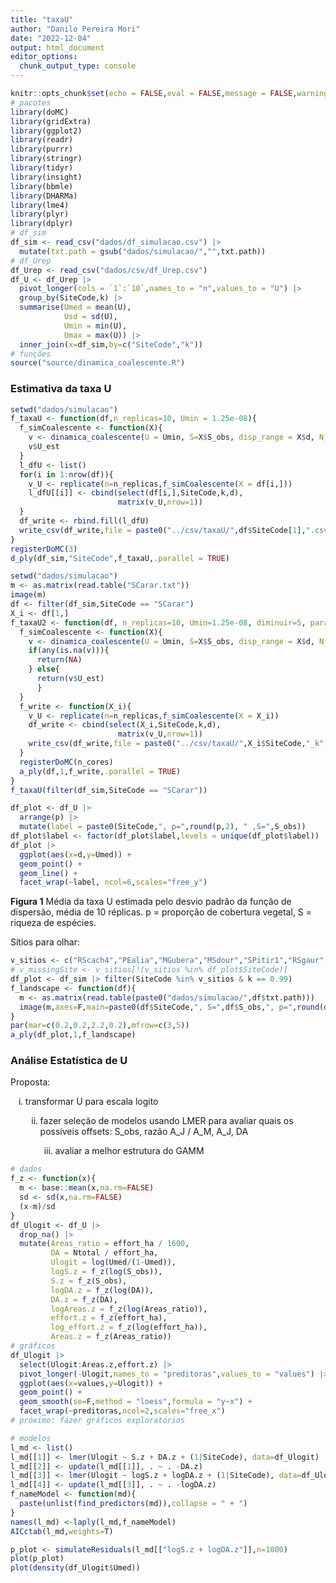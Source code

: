 ```yaml
---
title: "taxaU"
author: "Danilo Pereira Mori"
date: "2022-12-04"
output: html_document
editor_options: 
  chunk_output_type: console
---
```


```r
knitr::opts_chunk$set(echo = FALSE,eval = FALSE,message = FALSE,warning = FALSE)
# pacotes
library(doMC)
library(gridExtra)
library(ggplot2)
library(readr)
library(purrr)
library(stringr)
library(tidyr)
library(insight)
library(bbmle)
library(DHARMa)
library(lme4)
library(plyr)
library(dplyr)
# df_sim
df_sim <- read_csv("dados/df_simulacao.csv") |> 
  mutate(txt.path = gsub("dados/simulacao/","",txt.path))
# df_Urep
df_Urep <- read_csv("dados/csv/df_Urep.csv")
df_U <- df_Urep |> 
  pivot_longer(cols = `1`:`10`,names_to = "n",values_to = "U") |> 
  group_by(SiteCode,k) |> 
  summarise(Umed = mean(U),
            Usd = sd(U),
            Umin = min(U),
            Umax = max(U)) |> 
  inner_join(x=df_sim,by=c("SiteCode","k"))
# funções
source("source/dinamica_coalescente.R")
```

### Estimativa da taxa U

```r
setwd("dados/simulacao")
f_taxaU <- function(df,n_replicas=10, Umin = 1.25e-08){
  f_simCoalescente <- function(X){
    v <- dinamica_coalescente(U = Umin, S=X$S_obs, disp_range = X$d, N_simul=1,landscape = X$txt.path)
    v$U_est
  }
  l_dfU <- list()
  for(i in 1:nrow(df)){
    v_U <- replicate(n=n_replicas,f_simCoalescente(X = df[i,]))
    l_dfU[[i]] <- cbind(select(df[i,],SiteCode,k,d),
                        matrix(v_U,nrow=1))
  }
  df_write <- rbind.fill(l_dfU)
  write_csv(df_write,file = paste0("../csv/taxaU/",df$SiteCode[1],".csv"))
}
registerDoMC(3)
d_ply(df_sim,"SiteCode",f_taxaU,.parallel = TRUE)
```

```r
setwd("dados/simulacao")
m <- as.matrix(read.table("SCarar.txt"))
image(m)
df <- filter(df_sim,SiteCode == "SCarar")
X_i <- df[1,]
f_taxaU2 <- function(df, n_replicas=10, Umin=1.25e-08, diminuir=5, parallel=TRUE, n_cores=3){
  f_simCoalescente <- function(X){
    v <- dinamica_coalescente(U = Umin, S=X$S_obs, disp_range = X$d, N_simul=1,landscape = X$txt.path, decay = diminuir)
    if(any(is.na(v))){
      return(NA)
    } else{
      return(v$U_est)
      }
  }
  f_write <- function(X_i){
    v_U <- replicate(n=n_replicas,f_simCoalescente(X = X_i))
    df_write <- cbind(select(X_i,SiteCode,k,d),
                        matrix(v_U,nrow=1))
    write_csv(df_write,file = paste0("../csv/taxaU/",X_i$SiteCode,"_k",round(X_i$k,2),".csv"))
  }
  registerDoMC(n_cores)
  a_ply(df,1,f_write,.parallel = TRUE)
}
f_taxaU(filter(df_sim,SiteCode == "SCarar"))
```


```r
df_plot <- df_U |> 
  arrange(p) |> 
  mutate(label = paste0(SiteCode,", p=",round(p,2), " ,S=",S_obs))
df_plot$label <- factor(df_plot$label,levels = unique(df_plot$label))
df_plot |> 
  ggplot(aes(x=d,y=Umed)) +
  geom_point() +
  geom_line() +
  facet_wrap(~label, ncol=6,scales="free_y")
```

__Figura 1__ Média da taxa U estimada pelo desvio padrão da função de dispersão, média de 10 réplicas. p = proporção de cobertura vegetal, S = riqueza de espécies.

Sítios para olhar:

```r
v_sitios <- c("RScach4","PEalia","MGubera","MSdour","SPitir1","RSgaur","PRsapo","PRdiam3","RSfaxi","RSvsol","SPcara3","PRanto11","PRanto8","SPeec1","SPpecb1")
# v_missingSite <- v_sitios[!(v_sitios %in% df_plot$SiteCode)]
df_plot <- df_sim |> filter(SiteCode %in% v_sitios & k == 0.99)
f_landscape <- function(df){
  m <- as.matrix(read.table(paste0("dados/simulacao/",df$txt.path)))
  image(m,axes=F,main=paste0(df$SiteCode,", S=",df$S_obs,", p=",round(df$p,3)),zlim=c(0,2))
}
par(mar=c(0.2,0.2,2.2,0.2),mfrow=c(3,5))
a_ply(df_plot,1,f_landscape)
```


### Análise Estatística de U

<p>Proposta:</p>
<p>i) transformar U para escala logito</p>
<p>ii) fazer seleção de modelos usando LMER para avaliar quais os possíveis offsets: S_obs, razão A_J / A_M, A_J, DA</p>
<p>iii) avaliar a melhor estrutura do GAMM </p>

```r
# dados
f_z <- function(x){
  m <- base::mean(x,na.rm=FALSE)
  sd <- sd(x,na.rm=FALSE)
  (x-m)/sd
}
df_Ulogit <- df_U |> 
  drop_na() |> 
  mutate(Areas_ratio = effort_ha / 1600,
         DA = Ntotal / effort_ha,
         Ulogit = log(Umed/(1-Umed)),
         logS.z = f_z(log(S_obs)),
         S.z = f_z(S_obs),
         logDA.z = f_z(log(DA)),
         DA.z = f_z(DA),
         logAreas.z = f_z(log(Areas_ratio)),
         effort.z = f_z(effort_ha),
         log_effort.z = f_z(log(effort_ha)),
         Areas.z = f_z(Areas_ratio))
# gráficos
df_Ulogit |> 
  select(Ulogit:Areas.z,effort.z) |> 
  pivot_longer(-Ulogit,names_to = "preditoras",values_to = "values") |> 
  ggplot(aes(x=values,y=Ulogit)) +
  geom_point() +
  geom_smooth(se=F,method = "loess",formula = "y~x") +
  facet_wrap(~preditoras,ncol=2,scales="free_x")
# próximo: fazer gráficos exploratórios 
```


```r
# modelos
l_md <- list()
l_md[[1]] <- lmer(Ulogit ~ S.z + DA.z + (1|SiteCode), data=df_Ulogit)
l_md[[2]] <- update(l_md[[1]], . ~ . -DA.z)
l_md[[3]] <- lmer(Ulogit ~ logS.z + logDA.z + (1|SiteCode), data=df_Ulogit)
l_md[[4]] <- update(l_md[[3]], . ~ . -logDA.z)
f_nameModel <- function(md){
  paste(unlist(find_predictors(md)),collapse = " + ")
}
names(l_md) <-laply(l_md,f_nameModel)
AICctab(l_md,weights=T)
```


```r
p_plot <- simulateResiduals(l_md[["logS.z + logDA.z"]],n=1000)
plot(p_plot)
plot(density(df_Ulogit$Umed))
```


